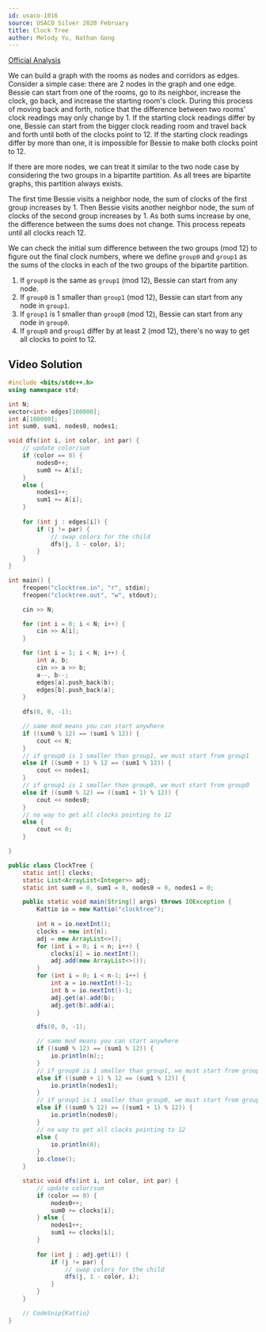 ```yaml
---
id: usaco-1016
source: USACO Silver 2020 February
title: Clock Tree
author: Melody Yu, Nathan Gong
---
```


[Official Analysis](http://www.usaco.org/current/data/sol_clocktree_silver_feb20.html)

We can build a graph with the rooms as nodes and corridors as edges. Consider a simple case: there are 2 nodes in the graph and one edge.
Bessie can start from one of the rooms, go to its neighbor, increase the clock, go back, and increase the starting room's clock.
During this process of moving back and forth, notice that the difference between two rooms' clock readings may only change by 1.
If the starting clock readings differ by one, Bessie can start from the bigger clock reading room and travel back and forth until both of the clocks point to 12.
If the starting clock readings differ by more than one, it is impossible for Bessie to make both clocks point to 12.

If there are more nodes, we can treat it similar to the two node case by considering the two groups in a bipartite partition. As all trees are bipartite graphs, this partition always exists.

The first time Bessie visits a neighbor node, the sum of clocks of the first group increases by 1.
Then Bessie visits another neighbor node, the sum of clocks of the second group increases by 1.
As both sums increase by one, the difference between the sums does not change.
This process repeats until all clocks reach 12.

We can check the initial sum difference between the two groups (mod 12) to figure out the final clock numbers, where we define $\texttt{group0}$ and $\texttt{group1}$ as the sums of the clocks in each of the two groups of the bipartite partition.

1. If $\texttt{group0}$ is the same as $\texttt{group1}$ (mod 12), Bessie can start from any node.
2. If $\texttt{group0}$ is 1 smaller than $\texttt{group1}$ (mod 12), Bessie can start from any node in $\texttt{group1}$.
3. If $\texttt{group1}$ is 1 smaller than $\texttt{group0}$ (mod 12), Bessie can start from any node in $\texttt{group0}$.
4. If $\texttt{group0}$ and $\texttt{group1}$ differ by at least 2 (mod 12), there's no way to get all clocks to point to 12.

## Video Solution

<Youtube id="vMA54A2AT0I" />

<LanguageSection>

<CPPSection>

```cpp
#include <bits/stdc++.h>
using namespace std;

int N;
vector<int> edges[100000];
int A[100000];
int sum0, sum1, nodes0, nodes1;

void dfs(int i, int color, int par) {
	// update color/sum
	if (color == 0) {
		nodes0++;
		sum0 += A[i];
	}
	else {
		nodes1++;
		sum1 += A[i];
	}
	
	for (int j : edges[i]) {				   
		if (j != par) {
			// swap colors for the child
			dfs(j, 1 - color, i);
		}
	}
}

int main() {
	freopen("clocktree.in", "r", stdin);
	freopen("clocktree.out", "w", stdout);

	cin >> N;

	for (int i = 0; i < N; i++) {
		cin >> A[i];
	}

	for (int i = 1; i < N; i++) {	
		int a, b;
		cin >> a >> b;
		a--, b--;
		edges[a].push_back(b);
		edges[b].push_back(a);
	}
	
	dfs(0, 0, -1);

	// same mod means you can start anywhere
	if ((sum0 % 12) == (sum1 % 12)) {
		cout << N;
	}
	// if group0 is 1 smaller than group1, we must start from group1
	else if ((sum0 + 1) % 12 == (sum1 % 12)) {
		cout << nodes1;
	}
	// if group1 is 1 smaller than group0, we must start from group0
	else if ((sum0 % 12) == ((sum1 + 1) % 12)) {
		cout << nodes0;
	}
	// no way to get all clocks pointing to 12
	else {
		cout << 0;
	}

}
```

</CPPSection>

<JavaSection>

```java
public class ClockTree {
	static int[] clocks;
	static List<ArrayList<Integer>> adj;
	static int sum0 = 0, sum1 = 0, nodes0 = 0, nodes1 = 0;

	public static void main(String[] args) throws IOException {
		Kattio io = new Kattio("clocktree");
		
		int n = io.nextInt();
		clocks = new int[n];
		adj = new ArrayList<>();
		for (int i = 0; i < n; i++) {
			clocks[i] = io.nextInt();
			adj.add(new ArrayList<>());
		}
		for (int i = 0; i < n-1; i++) {
			int a = io.nextInt()-1;
			int b = io.nextInt()-1;
			adj.get(a).add(b);
			adj.get(b).add(a);
		}

		dfs(0, 0, -1);

		// same mod means you can start anywhere
		if ((sum0 % 12) == (sum1 % 12)) {
			io.println(n);;
		}
		// if group0 is 1 smaller than group1, we must start from group1
		else if ((sum0 + 1) % 12 == (sum1 % 12)) {
			io.println(nodes1);
		}
		// if group1 is 1 smaller than group0, we must start from group0
		else if ((sum0 % 12) == ((sum1 + 1) % 12)) {
			io.println(nodes0);
		}
		// no way to get all clocks pointing to 12
		else {
			io.println(0);
		}
		io.close();
	}

	static void dfs(int i, int color, int par) {
		// update color/sum
		if (color == 0) {
			nodes0++;
			sum0 += clocks[i];
		} else {
			nodes1++;
			sum1 += clocks[i];
		}
		
		for (int j : adj.get(i)) {				   
			if (j != par) {
				// swap colors for the child
				dfs(j, 1 - color, i);
			}
		}
	}

	// CodeSnip{Kattio}
}
```

</JavaSection>

</LanguageSection>
